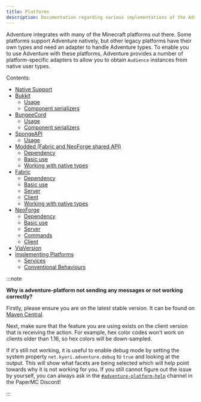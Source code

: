 ```yaml
---
title: Platforms
description: Documentation regarding various implementations of the Adventure API.
---
```


Adventure integrates with many of the Minecraft platforms out there. Some platforms support
Adventure natively, but other legacy platforms have their own types and need an adapter to handle Adventure types. To enable you to use Adventure with these platforms, Adventure provides a number of platform-specific adapters to
allow you to obtain `Audience` instances from native user types.

Contents:
* [Native Support](adventure/platform/native)
* [Bukkit](adventure/platform/bukkit)
  * [Usage](adventure/platform/bukkit#usage)
  * [Component serializers](adventure/platform/bukkit#component-serializers)
* [BungeeCord](adventure/platform/bungeecord)
  * [Usage](adventure/platform/bungeecord#usage)
  * [Component serializers](adventure/platform/bungeecord#component-serializers)
* [SpongeAPI](adventure/platform/spongeapi)
  * [Usage](adventure/platform/spongeapi#usage)
* [Modded (Fabric and NeoForge shared API)](adventure/platform/modded)
  * [Dependency](adventure/platform/modded#dependency)
  * [Basic use](adventure/platform/modded#basic-use)
  * [Working with native types](adventure/platform/modded#working-with-native-types)
* [Fabric](adventure/platform/fabric)
  * [Dependency](adventure/platform/fabric#dependency)
  * [Basic use](adventure/platform/fabric#basic-use)
  * [Server](adventure/platform/fabric#server)
  * [Client](adventure/platform/fabric#dependency)
  * [Working with native types](adventure/platform/fabric#working-with-native-types)
* [NeoForge](adventure/platform/neoforge)
  * [Dependency](adventure/platform/neoforge#dependency)
  * [Basic use](adventure/platform/neoforge#basic-use)
  * [Server](adventure/platform/neoforge#server)
  * [Commands](adventure/platform/neoforge#commands)
  * [Client](adventure/platform/neoforge#dependency)
* [ViaVersion](adventure/platform/viaversion)
* [Implementing Platforms](adventure/platform/implementing)
  * [Services](adventure/platform/implementing#services)
  * [Conventional Behaviours](adventure/platform/implementing#conventional-behaviours)


:::note

**Why is adventure-platform not sending any messages or not working correctly?**

Firstly, please ensure you are on the latest stable version. It can be found on [Maven Central](https://central.sonatype.com/search?q=g%3Anet.kyori+adventure-platform*).

Next, make sure that the feature you are using exists on the client version that is receiving the action.
For example, hex color codes won't work on clients older than 1.16, so hex colors will be down-sampled.

If it's still not working, it is useful to enable debug mode by setting the system property `net.kyori.adventure.debug` to `true` and
looking at the output. This will show what facets are being selected which will help point towards why it is not working for you.
If you still cannot figure out the issue by yourself, you can always ask in the
[`#adventure-platform-help`](https://discord.com/channels/289587909051416579/1342379165663363112) channel in the PaperMC Discord!

:::

